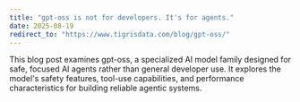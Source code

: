 ```yaml
---
title: "gpt-oss is not for developers. It's for agents."
date: 2025-08-19
redirect_to: "https://www.tigrisdata.com/blog/gpt-oss/"
---
```


This blog post examines gpt-oss, a specialized AI model family designed for safe, focused AI agents rather than general developer use. It explores the model's safety features, tool-use capabilities, and performance characteristics for building reliable agentic systems.